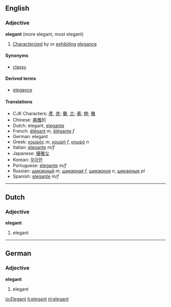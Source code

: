 ==English==
===Adjective===
'''elegant''' (more elegant, most elegant)
#[[Characterize]]d by or [[exhibit]]ing [[elegance]] 

====Synonyms====
*[[classy]]

====Derived terms====
*[[elegance]]

====Translations====
*CJK Characters: [[彥]], [[彦]]; [[蘭]], [[兰]]; [[离]]; [[姱]]; [[雅]]
*Chinese: [[典雅]]的
*Dutch: elegant, [[elegante]]
*French: [[élégant]] ''m'', [[élégante]] ''f''
*German: elegant
*Greek: [[κομψός]] ''m'', [[κομψή]] ''f'', [[κομψό]] ''n''
*Italian: [[elegante]] ''m/f''
*Japanese: [[優雅]]な
*Korean: [[우아한]]
*Portuguese: [[elegante]] ''m/f''
*Russian: [[шикарный]] ''m'', [[шикарная]] ''f'', [[шикарное]] ''n'', [[шикарные]] ''pl''
*Spanish: [[elegante]] ''m/f''

----

==Dutch==
===Adjective===
'''elegant'''

# elegant

----

==German==
===Adjective===
'''elegant'''

# elegant

[[io:Elegant]]
[[it:elegant]]
[[nl:elegant]]
